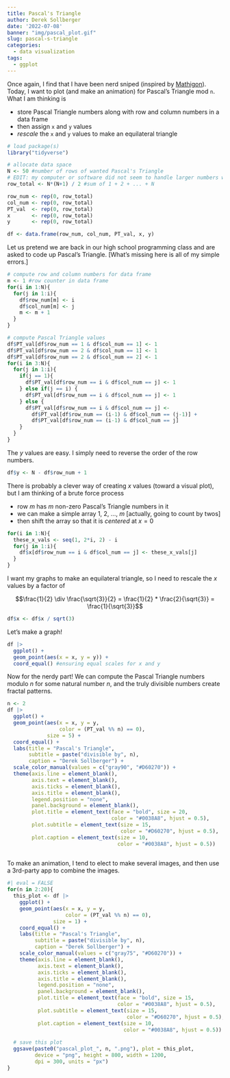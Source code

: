 ```yaml
---
title: Pascal's Triangle
author: Derek Sollberger
date: '2022-07-08'
banner: "img/pascal_plot.gif"
slug: pascal-s-triangle
categories:
  - data visualization
tags:
  - ggplot
---
```


Once again, I find that I have been nerd sniped (inspired by [Mathigon](https://mobile.twitter.com/MathigonOrg/status/1545407481119211520)).  Today, I want to plot (and make an animation) for Pascal's Triangle mod `n`.  What I am thinking is

* store Pascal Triangle numbers along with row and column numbers in a data frame
* then assign `x` and `y` values
* *rescale* the `x` and `y` values to make an equilateral triangle

```r
# load package(s)
library("tidyverse")
```


```r
# allocate data space
N <- 50 #number of rows of wanted Pascal's Triangle
# EDIT: my computer or software did not seem to handle larger numbers well
row_total <- N*(N+1) / 2 #sum of 1 + 2 + ... + N

row_num <- rep(0, row_total)
col_num <- rep(0, row_total)
PT_val  <- rep(0, row_total)
x       <- rep(0, row_total)
y       <- rep(0, row_total)

df <- data.frame(row_num, col_num, PT_val, x, y)
```

Let us pretend we are back in our high school programming class and are asked to code up Pascal's Triangle.  [What's missing here is all of my simple errors.]

```r
# compute row and column numbers for data frame
m <- 1 #row counter in data frame
for(i in 1:N){
  for(j in 1:i){
    df$row_num[m] <- i
    df$col_num[m] <- j
    m <- m + 1
  }
}

# compute Pascal Triangle values
df$PT_val[df$row_num == 1 & df$col_num == 1] <- 1
df$PT_val[df$row_num == 2 & df$col_num == 1] <- 1
df$PT_val[df$row_num == 2 & df$col_num == 2] <- 1
for(i in 3:N){
  for(j in 1:i){
    if(j == 1){
      df$PT_val[df$row_num == i & df$col_num == j] <- 1
    } else if(j == i) {
      df$PT_val[df$row_num == i & df$col_num == j] <- 1
    } else {  
      df$PT_val[df$row_num == i & df$col_num == j] <- 
        df$PT_val[df$row_num == (i-1) & df$col_num == (j-1)] +
        df$PT_val[df$row_num == (i-1) & df$col_num == j]
    }
  }
}
```

The $y$ values are easy.  I simply need to reverse the order of the row numbers.

```r
df$y <- N - df$row_num + 1
```

There is probably a clever way of creating $x$ values (toward a visual plot), but I am thinking of a brute force process

* row $m$ has $m$ non-zero Pascal's Triangle numbers in it
* we can make a simple array 1, 2, ..., $m$ [actually, going to count by twos]
* then shift the array so that it is *centered* at $x = 0$

```r
for(i in 1:N){
  these_x_vals <- seq(1, 2*i, 2) - i
  for(j in 1:i){
    df$x[df$row_num == i & df$col_num == j] <- these_x_vals[j]
  }  
}
```

I want my graphs to make an equilateral triangle, so I need to rescale the $x$ values by a factor of

$$\frac{1}{2} \div \frac{\sqrt{3}}{2} = \frac{1}{2} * \frac{2}{\sqrt{3}} = \frac{1}{\sqrt{3}}$$

```r
df$x <- df$x / sqrt(3)
```

Let's make a graph!

```r
df |>
  ggplot() +
  geom_point(aes(x = x, y = y)) +
  coord_equal() #ensuring equal scales for x and y
```

Now for the nerdy part!  We can compute the Pascal Triangle numbers modulo $n$ for some natural number $n$, and the truly divisible numbers create fractal patterns.

```r
n <- 2
df |>
  ggplot() +
  geom_point(aes(x = x, y = y,
                 color = (PT_val %% n) == 0),
             size = 5) +
  coord_equal() +
  labs(title = "Pascal's Triangle",
       subtitle = paste("divisible by", n),
       caption = "Derek Sollberger") +
  scale_color_manual(values = c("gray90", "#D60270")) +
  theme(axis.line = element_blank(),
        axis.text = element_blank(),
        axis.ticks = element_blank(),
        axis.title = element_blank(),
        legend.position = "none",
        panel.background = element_blank(),
        plot.title = element_text(face = "bold", size = 20, 
                                  color = "#0038A8", hjust = 0.5),
        plot.subtitle = element_text(size = 15, 
                                     color = "#D60270", hjust = 0.5),
        plot.caption = element_text(size = 10, 
                                    color = "#0038A8", hjust = 0.5))
  
```

To make an animation, I tend to elect to make several images, and then use a 3rd-party app to combine the images.

```r
#| eval = FALSE
for(n in 2:20){
  this_plot <- df |>
    ggplot() +
    geom_point(aes(x = x, y = y,
                   color = (PT_val %% n) == 0),
               size = 1) +
    coord_equal() +
    labs(title = "Pascal's Triangle",
         subtitle = paste("divisible by", n),
         caption = "Derek Sollberger") +
    scale_color_manual(values = c("gray75", "#D60270")) +
    theme(axis.line = element_blank(),
          axis.text = element_blank(),
          axis.ticks = element_blank(),
          axis.title = element_blank(),
          legend.position = "none",
          panel.background = element_blank(),
          plot.title = element_text(face = "bold", size = 15, 
                                    color = "#0038A8", hjust = 0.5),
          plot.subtitle = element_text(size = 15, 
                                       color = "#D60270", hjust = 0.5),
          plot.caption = element_text(size = 10, 
                                      color = "#0038A8", hjust = 0.5))
  
  # save this plot
  ggsave(paste0("pascal_plot_", n, ".png"), plot = this_plot, 
         device = "png", height = 800, width = 1200, 
         dpi = 300, units = "px")
}
```




